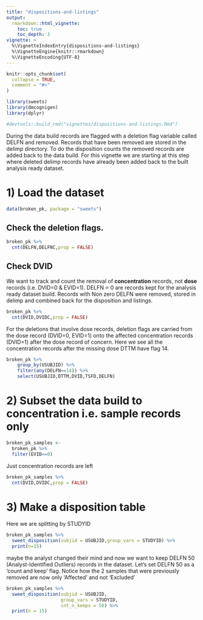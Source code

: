 ```yaml
---
title: "dispositions-and-listings"
output: 
  rmarkdown::html_vignette:
    toc: true
    toc_depth: 3
vignette: >
  %\VignetteIndexEntry{dispositions-and-listings}
  %\VignetteEngine{knitr::rmarkdown}
  %\VignetteEncoding{UTF-8}
---
```


```r
knitr::opts_chunk$set(
  collapse = TRUE,
  comment = "#>"
)
```

```r
library(sweets)
library(dmcognigen)
library(dplyr)

#devtools::build_rmd("vignettes/dispositions-and-listings.Rmd") 
```



During the data build records are flagged with a deletion flag variable called DELFN and removed. Records that have been removed are stored in the delimp directory. To do the disposition counts the removed records are added back to the data build. For this vignette we are starting at this step where deleted delimp records have already been added back to the built analysis ready dataset. 


# 1) Load the dataset 
```r
data(broken_pk, package = "sweets")
```

## Check the deletion flags.
```r

broken_pk %>%
  cnt(DELFN,DELFNC,prop = FALSE)
```


## Check DVID
We want to track and count the removal of **concentration** records,
not **dose** records (i.e. DVID=0 & EVID=1). DELFN = 0 are records kept for the analysis ready dataset build. Records with Non zero DELFN were removed, stored in delimp and combined back for the disposition and listings. 
```r

broken_pk %>%
  cnt(DVID,DVIDC,prop = FALSE)

```

For the deletions that involve dose records, deletion flags are carried from the dose record (DVID=0, EVID=1) onto the affected concentration records (DVID=1) after the dose record of concern. Here we see all the concentration records after the missing dose DTTM have flag 14.
```r

broken_pk %>%
    group_by(USUBJID) %>%
    filter(any(DELFN==14)) %>%
    select(USUBJID,DTTM,DVID,TSFD,DELFN)

```

# 2) Subset the data build to concentration i.e. sample records only
```r

broken_pk_samples <- 
  broken_pk %>%
  filter(EVID==0)

```

Just concentration records are left
```r
broken_pk_samples %>%
  cnt(DVID,DVIDC,prop = FALSE)
```

# 3) Make a disposition table
Here we are splitting by STUDYID
```r

broken_pk_samples %>%
  sweet_disposition(subjid = USUBJID,group_vars = STUDYID) %>%
  print(n=15)

```

maybe the analyst changed their mind and now we want to keep DELFN 50
(Analyst-Identified Outliers) records in the dataset. Let's set DELFN 50 as a 'count and keep' flag. Notice how the 2 samples that were previously removed are now only 'Affected' and not 'Excluded' 

```r

broken_pk_samples %>%
  sweet_disposition(subjid = USUBJID,
                    group_vars = STUDYID,
                    cnt_n_keeps = 50) %>%
  print(n = 15)

```
